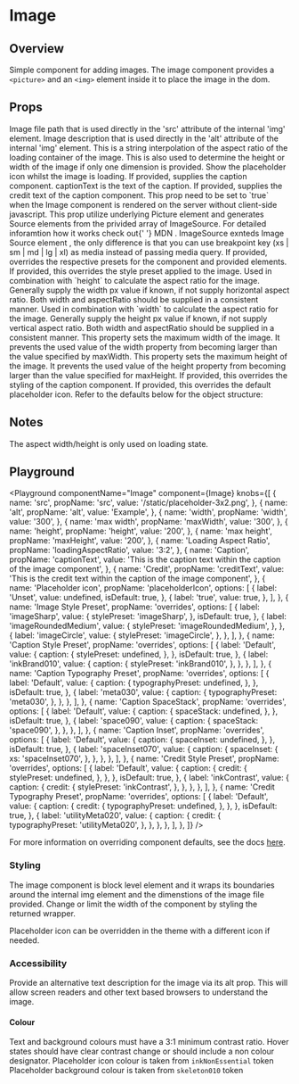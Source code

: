 

# Image

## Overview

Simple component for adding images.
The image component provides a `<picture>` and an `<img>` element inside it to place the image in the dom.

## Props

<LegacyBlock marginTop="sizing040">
  <Prop name="src" type="string">
    Image file path that is used directly in the 'src' attribute of the internal
    'img' element.
  </Prop>
  <Prop name="alt" type="string">
    Image description that is used directly in the 'alt' attribute of the
    internal 'img' element.
  </Prop>
  <Prop name="loadingAspectRatio" type="MQ<string>">
    This is a string interpolation of the aspect ratio of the loading container
    of the image. This is also used to determine the height or width of the
    image if only one dimension is provided.
  </Prop>
  <Prop name="placeholderIcon" type="boolean" default={false}>
    Show the placeholder icon whilst the image is loading.
  </Prop>
  <Prop name="captionText" type="string">
    If provided, supplies the caption component. captionText is the text of the
    caption.
  </Prop>
  <Prop name="creditText" type="string">
    If provided, supplies the credit text of the caption component.
  </Prop>
  <Prop name="renderOnServer" type="boolean">
    This prop need to be set to `true` when the Image component is rendered on
    the server without client-side javascript.
  </Prop>
  <Prop name="sources" type="ImageSource[]">
    This prop utilize underlying Picture element and generates Source elements
    from the privided array of ImageSource. For detailed inforamtion how it
    works check out{' '}
    <Link href="https://developer.mozilla.org/en-US/docs/Web/HTML/Element/picture">
      MDN
    </Link>. 
    ImageSource exnteds <Link href="https://developer.mozilla.org/en-US/docs/Web/API/HTMLSourceElement">
      Image Source element
    </Link>, the only difference is that you can use breakpoint key  <InlineCode>(xs | sm | md | lg | xl)</InlineCode>  as <InlineCode>media</InlineCode> instead
    of passing media query.
  </Prop>
  <Prop name="overrides" type="object">
    If provided, overrides the respective presets for the component and provided
    elements.
    <Prop name="stylePreset" type="MQ<string>">
      If provided, this overrides the style preset applied to the image.
    </Prop>
    <Prop name="width" type="MQ<string>" default="100%">
      Used in combination with `height` to calculate the aspect ratio for the
      image. Generally supply the width px value if known, if not supply
      horizontal aspect ratio. Both width and aspectRatio should be supplied in
      a consistent manner.
    </Prop>
    <Prop name="height" type="MQ<string>" default="auto">
      Used in combination with `width` to calculate the aspect ratio for the
      image. Generally supply the height px value if known, if not supply
      vertical aspect ratio. Both width and aspectRatio should be supplied in a
      consistent manner.
    </Prop>
    <Prop name="maxWidth" type="MQ<string>">
      This property sets the maximum width of the image. It prevents the used
      value of the width property from becoming larger than the value specified
      by maxWidth.
    </Prop>
    <Prop name="maxHeight" type="MQ<string>">
      This property sets the maximum height of the image. It prevents the used
      value of the height property from becoming larger than the value specified
      for maxHeight.
    </Prop>
    <Prop name="caption" type="CaptionOverrides">
      If provided, this overrides the styling of the caption component.
    </Prop>
    <Prop name="placeholderIcon" type="Override<NewsKitIcon>">
      If provided, this overrides the default placeholder icon.
    </Prop>
    Refer to the defaults below for the object structure:
    <CodeFromDefaultPresets componentName="image" />
  </Prop>
</LegacyBlock>

## Notes

The aspect width/height is only used on loading state.

## Playground

<Playground
  componentName="Image"
  component={Image}
  knobs={[
    {
      name: 'src',
      propName: 'src',
      value: '/static/placeholder-3x2.png',
    },
    {
      name: 'alt',
      propName: 'alt',
      value: 'Example',
    },
    {
      name: 'width',
      propName: 'width',
      value: '300',
    },
    {
      name: 'max width',
      propName: 'maxWidth',
      value: '300',
    },
    {
      name: 'height',
      propName: 'height',
      value: '200',
    },
    {
      name: 'max height',
      propName: 'maxHeight',
      value: '200',
    },
    {
      name: 'Loading Aspect Ratio',
      propName: 'loadingAspectRatio',
      value: '3:2',
    },
    {
      name: 'Caption',
      propName: 'captionText',
      value:
        'This is the caption text within the caption of the image component',
    },
    {
      name: 'Credit',
      propName: 'creditText',
      value:
        'This is the credit text within the caption of the image component',
    },
    {
      name: 'Placeholder icon',
      propName: 'placeholderIcon',
      options: [
        {
          label: 'Unset',
          value: undefined,
          isDefault: true,
        },
        {
          label: 'true',
          value: true,
        },
      ],
    },
    {
      name: 'Image Style Preset',
      propName: 'overrides',
      options: [
        {
          label: 'imageSharp',
          value: {
            stylePreset: 'imageSharp',
          },
          isDefault: true,
        },
        {
          label: 'imageRoundedMedium',
          value: {
            stylePreset: 'imageRoundedMedium',
          },
        },
        {
          label: 'imageCircle',
          value: {
            stylePreset: 'imageCircle',
          },
        },
      ],
    },
    {
      name: 'Caption Style Preset',
      propName: 'overrides',
      options: [
        {
          label: 'Default',
          value: {
            caption: {
              stylePreset: undefined,
            },
          },
          isDefault: true,
        },
        {
          label: 'inkBrand010',
          value: {
            caption: {
              stylePreset: 'inkBrand010',
            },
          },
        },
      ],
    },
    {
      name: 'Caption Typography Preset',
      propName: 'overrides',
      options: [
        {
          label: 'Default',
          value: {
            caption: {
              typographyPreset: undefined,
            },
          },
          isDefault: true,
        },
        {
          label: 'meta030',
          value: {
            caption: {
              typographyPreset: 'meta030',
            },
          },
        },
      ],
    },
    {
      name: 'Caption SpaceStack',
      propName: 'overrides',
      options: [
        {
          label: 'Default',
          value: {
            caption: {
              spaceStack: undefined,
            },
          },
          isDefault: true,
        },
        {
          label: 'space090',
          value: {
            caption: {
              spaceStack: 'space090',
            },
          },
        },
      ],
    },
    {
      name: 'Caption Inset',
      propName: 'overrides',
      options: [
        {
          label: 'Default',
          value: {
            caption: {
              spaceInset: undefined,
            },
          },
          isDefault: true,
        },
        {
          label: 'spaceInset070',
          value: {
            caption: {
              spaceInset: {
                xs: 'spaceInset070',
              },
            },
          },
        },
      ],
    },
    {
      name: 'Credit Style Preset',
      propName: 'overrides',
      options: [
        {
          label: 'Default',
          value: {
            caption: {
              credit: {
                stylePreset: undefined,
              },
            },
          },
          isDefault: true,
        },
        {
          label: 'inkContrast',
          value: {
            caption: {
              credit: {
                stylePreset: 'inkContrast',
              },
            },
          },
        },
      ],
    },
    {
      name: 'Credit Typography Preset',
      propName: 'overrides',
      options: [
        {
          label: 'Default',
          value: {
            caption: {
              credit: {
                typographyPreset: undefined,
              },
            },
          },
          isDefault: true,
        },
        {
          label: 'utilityMeta020',
          value: {
            caption: {
              credit: {
                typographyPreset: 'utilityMeta020',
              },
            },
          },
        },
      ],
    },
  ]}
/>

For more information on overriding component defaults, see the docs [here](/theming/component-defaults/overview).

### Styling

The image component is block level element and it wraps its boundaries around the internal img element and the dimenstions of the image file provided. Change or limit the width of the component by styling the returned wrapper.

Placeholder icon can be overridden in the theme with a different icon if needed.

### Accessibility

Provide an alternative text description for the image via its alt prop. This will allow screen readers and other text based browsers to understand the image.

#### Colour

Text and background colours must have a 3:1 minimum contrast ratio.
Hover states should have clear contrast change or should include a non colour designator.
Placeholder icon colour is taken from `inkNonEssential` token
Placeholder background colour is taken from `skeleton010` token
